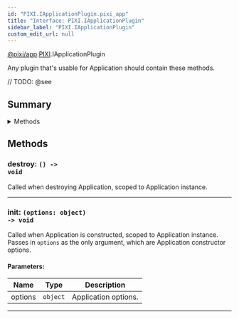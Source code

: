 ```yaml
---
id: "PIXI.IApplicationPlugin.pixi_app"
title: "Interface: PIXI.IApplicationPlugin"
sidebar_label: "PIXI.IApplicationPlugin"
custom_edit_url: null
---
```


[@pixi/app](../modules/pixi_app).[PIXI](../namespaces/PIXI).IApplicationPlugin


Any plugin that's usable for Application should contain these methods.



// TODO: @see

        

## Summary


<details><summary>Methods</summary>
<p>

| Name    | Params                              | Description                                                                                                                                                  |
| ------- | ----------------------------------- | ------------------------------------------------------------------------------------------------------------------------------------------------------------ |
| destroy | <code>() </code>                    | Called when destroying Application, scoped to Application instance.                                                                                          |
| init    | <code>(options&#58; object) </code> | Called when Application is constructed, scoped to Application instance. Passes in `options` as the only argument, which are Application constructor options. |

</p>
</details>
    





## Methods
<article>

### destroy: <span><code>() -&#62; void</code></span>
Called when destroying Application, scoped to Application instance.

</article>


---------------------------------------

<article>

### init: <span><code>(options&#58; object) -&#62; void</code></span>
Called when Application is constructed, scoped to Application instance. Passes in `options` as the only argument, which are Application constructor options.

#### Parameters:
| Name    | Type                | Description          |
| ------- | ------------------- | -------------------- |
| options | <code>object</code> | Application options. |
</article>


---------------------------------------

  